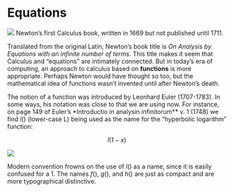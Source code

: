 # Equations

::: {#fig-newton-de-analysi}
![](www/Newton-infinite-terms.png)
Newton's first Calculus book, written in 1669 but not published until 1711.  
:::

Translated from the original Latin, Newton's book title is *On Analysis by Equations with an infinite number of terms*. This title makes it seem that Calculus and "equations" are intimately connected. But in today's era of computing, an approach to calculus based on **functions** is more appropriate. Perhaps Newton would have thought so too, but the mathematical idea of functions wasn't invented until after Newton's death.

The notion of a function was introduced by Leonhard Euler (1707-1783). In some ways, his notation was close to that we are using now. For instance, on page 149 of Euler's *Introductio in analysin infinitorum** v. 1 (1748) we find $l()$ (lower-case L) being used as the name for the "hyperbolic logarithm" function: 

$$l(1-x)$$

![](www/Euler-function-notation.png)


Modern convention frowns on the use of $l()$ as a name, since it is easily confused for a 1. The names $f()$, $g()$, and $h()$ are just as compact and are more typographical distinctive. 